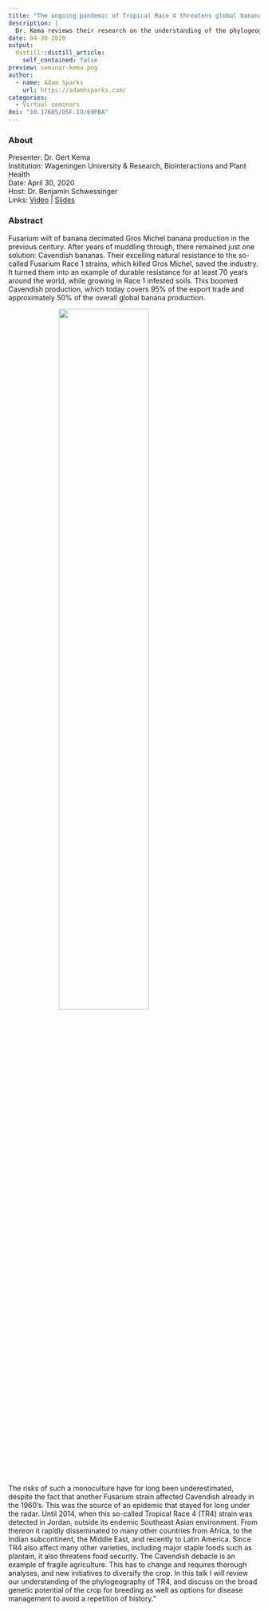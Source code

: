 ```yaml
---
title: "The ongoing pandemic of Tropical Race 4 threatens global banana production"
description: |
  Dr. Kema reviews their research on the understanding of the phylogeography of TR4, and discuss on the broad genetic potential of the crop for breeding as well as options for disease management to avoid a repetition of history.
date: 04-30-2020
output:
  distill::distill_article:
    self_contained: false
preview: seminar-kema.png
author:
  - name: Adam Sparks
    url: https://adamhsparks.com/
categories:
  - Virtual seminars
doi: "10.17605/OSF.IO/69PBA"
---
```


### About

Presenter: Dr. Gert Kema\
Institution: Wageningen University & Research, Biointeractions and Plant Health\
Date: April 30, 2020\
Host: Dr. Benjamin Schwessinger\
Links: [Video](https://www.youtube.com/watch?v=t9DARCO0wE8&t=1533s) \| [Slides](https://doi.org/10.17605/OSF.IO/69PBA)

### Abstract

Fusarium wilt of banana decimated Gros Michel banana production in the previous century.
After years of muddling through, there remained just one solution: Cavendish bananas.
Their excelling natural resistance to the so-called Fusarium Race 1 strains, which killed Gros Michel, saved the industry.
It turned them into an example of durable resistance for at least 70 years around the world, while growing in Race 1 infested soils.
This boomed Cavendish production, which today covers 95% of the export trade and approximately 50% of the overall global banana production. 

![](seminar-kema.png){style="width: 60%;  display: block; margin: 0 auto;"}

The risks of such a monoculture have for long been underestimated, despite the fact that another Fusarium strain affected Cavendish already in the 1960’s.
This was the source of an epidemic that stayed for long under the radar. Until 2014, when this so-called Tropical Race 4 (TR4) strain was detected in Jordan, outside its endemic Southeast Asian environment.
From thereon it rapidly disseminated to many other countries from Africa, to the Indian subcontinent, the Middle East, and recently to Latin America.
Since TR4 also affect many other varieties, including major staple foods such as plantain, it also threatens food security.
The Cavendish debacle is an example of fragile agriculture.
This has to change and requires thorough analyses, and new initiatives to diversify the crop.
In this talk I will review our understanding of the phylogeography of TR4, and discuss on the broad genetic potential of the crop for breeding as well as options for disease management to avoid a repetition of history."

